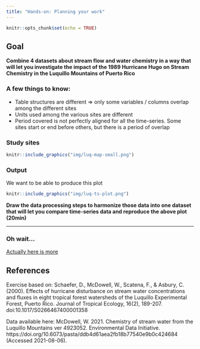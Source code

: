 ```yaml
---
title: "Hands-on: Planning your work"
---
```


```r
knitr::opts_chunk$set(echo = TRUE)
```


## Goal

**Combine 4 datasets about stream flow and water chemistry in a way that will let you investigate the impact of the 1989 Hurricane Hugo on Stream Chemistry in the Luquillo Mountains of Puerto Rico**


### A few things to know:

- Table structures are different => only some variables / columns overlap among the different sites
- Units used among the various sites are different
- Period covered is not perfectly aligned for all the time-series. Some sites start or end before others, but there is a period of overlap




### Study sites

```r
knitr::include_graphics("img/luq-map-small.png")
```

### Output

We want to be able to produce this plot

```r
knitr::include_graphics("img/luq-ts-plot.png")
```


**Draw the data processing steps to harmonize those data into one dataset that will let you compare time-series data and reproduce the above plot (20min)**

---

### Oh wait...

[Actually here is more](hands-on_drawings_p2.Rmd)


## References

Exercise based on: Schaefer, D., McDowell, W., Scatena, F., & Asbury, C. (2000). Effects of hurricane disturbance on stream water concentrations and fluxes in eight tropical forest watersheds of the Luquillo Experimental Forest, Puerto Rico. Journal of Tropical Ecology, 16(2), 189-207. doi:10.1017/S0266467400001358

Data available here: McDowell, W. 2021. Chemistry of stream water from the Luquillo Mountains ver 4923052. Environmental Data Initiative. https://doi.org/10.6073/pasta/ddb4d61aea2fb18b77540e9b0c424684 (Accessed 2021-08-06).
